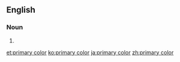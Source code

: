==English==

===Noun===
{{wikipedia}}
{{en-noun|sg=[[primary]] [[color]]}}

# {{alternative spelling of|primary colour}}

[[et:primary color]]
[[ko:primary color]]
[[ja:primary color]]
[[zh:primary color]]